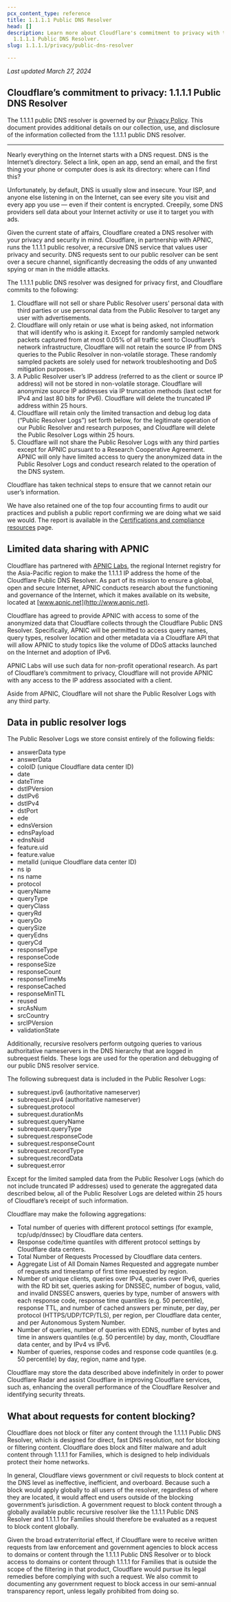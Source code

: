 ```yaml
---
pcx_content_type: reference
title: 1.1.1.1 Public DNS Resolver
head: []
description: Learn more about Cloudflare's commitment to privacy with the
  1.1.1.1 Public DNS Resolver.
slug: 1.1.1.1/privacy/public-dns-resolver

---
```


*Last updated March 27, 2024*

## Cloudflare’s commitment to privacy: 1.1.1.1 Public DNS Resolver

The 1.1.1.1 public DNS resolver is governed by our [Privacy Policy](https://www.cloudflare.com/privacypolicy/). This document provides additional details on our collection, use, and disclosure of the information collected from the 1.1.1.1 public DNS resolver.

***

Nearly everything on the Internet starts with a DNS request. DNS is the Internet’s directory. Select a link, open an app, send an email, and the first thing your phone or computer does is ask its directory: where can I find this?

Unfortunately, by default, DNS is usually slow and insecure. Your ISP, and anyone else listening in on the Internet, can see every site you visit and every app you use — even if their content is encrypted. Creepily, some DNS providers sell data about your Internet activity or use it to target you with ads.

Given the current state of affairs, Cloudflare created a DNS resolver with your privacy and security in mind. Cloudflare, in partnership with APNIC, runs the 1.1.1.1 public resolver, a recursive DNS service that values user privacy and security. DNS requests sent to our public resolver can be sent over a secure channel, significantly decreasing the odds of any unwanted spying or man in the middle attacks.

The 1.1.1.1 public DNS resolver was designed for privacy first, and Cloudflare commits to the following:

1. Cloudflare will not sell or share Public Resolver users’ personal data with third parties or use personal data from the Public Resolver to target any user with advertisements.
2. Cloudflare will only retain or use what is being asked, not information that will identify who is asking it. Except for randomly sampled network packets captured from at most 0.05% of all traffic sent to Cloudflare’s network infrastructure, Cloudflare will not retain the source IP from DNS queries to the Public Resolver in non-volatile storage. These randomly sampled packets are solely used for network troubleshooting and DoS mitigation purposes.
3. A Public Resolver user’s IP address (referred to as the client or source IP address) will not be stored in non-volatile storage. Cloudflare will anonymize source IP addresses via IP truncation methods (last octet for IPv4 and last 80 bits for IPv6). Cloudflare will delete the truncated IP address within 25 hours.
4. Cloudflare will retain only the limited transaction and debug log data (“Public Resolver Logs”) set forth below, for the legitimate operation of our Public Resolver and research purposes, and Cloudflare will delete the Public Resolver Logs within 25 hours.
5. Cloudflare will not share the Public Resolver Logs with any third parties except for APNIC pursuant to a Research Cooperative Agreement. APNIC will only have limited access to query the anonymized data in the Public Resolver Logs and conduct research related to the operation of the DNS system.

Cloudflare has taken technical steps to ensure that we cannot retain our user’s information.

We have also retained one of the top four accounting firms to audit our practices and publish a public report confirming we are doing what we said we would. The report is available in the [Certifications and compliance resources](https://www.cloudflare.com/trust-hub/compliance-resources/) page.

## Limited data sharing with APNIC

Cloudflare has partnered with [APNIC Labs](https://labs.apnic.net/?p=1127), the regional Internet registry for the Asia-Pacific region to make the 1.1.1.1 IP address the home of the Cloudflare Public DNS Resolver. As part of its mission to ensure a global, open and secure Internet, APNIC conducts research about the functioning and governance of the Internet, which it makes available on its website, located at [www.apnic.net](http://www.apnic.net).

Cloudflare has agreed to provide APNIC with access to some of the anonymized data that Cloudflare collects through the Cloudflare Public DNS Resolver. Specifically, APNIC will be permitted to access query names, query types, resolver location and other metadata via a Cloudflare API that will allow APNIC to study topics like the volume of DDoS attacks launched on the Internet and adoption of IPv6.

APNIC Labs will use such data for non-profit operational research. As part of Cloudflare’s commitment to privacy, Cloudflare will not provide APNIC with any access to the IP address associated with a client.

Aside from APNIC, Cloudflare will not share the Public Resolver Logs with any third party.

## Data in public resolver logs

The Public Resolver Logs we store consist entirely of the following fields:

* answerData type
* answerData
* coloID (unique Cloudflare data center ID)
* date
* dateTime
* dstIPVersion
* dstIPv6
* dstIPv4
* dstPort
* ede
* ednsVersion
* ednsPayload
* ednsNsid
* feature.uid
* feature.value
* metalId (unique Cloudflare data center ID)
* ns ip
* ns name
* protocol
* queryName
* queryType
* queryClass
* queryRd
* queryDo
* querySize
* queryEdns
* queryCd
* responseType
* responseCode
* responseSize
* responseCount
* responseTimeMs
* responseCached
* responseMinTTL
* reused
* srcAsNum
* srcCountry
* srcIPVersion
* validationState

Additionally, recursive resolvers perform outgoing queries to various authoritative nameservers in the DNS hierarchy that are logged in subrequest fields. These logs are used for the operation and debugging of our public DNS resolver service.

The following subrequest data is included in the Public Resolver Logs:

* subrequest.ipv6 (authoritative nameserver)
* subrequest.ipv4 (authoritative nameserver)
* subrequest.protocol
* subrequest.durationMs
* subrequest.queryName
* subrequest.queryType
* subrequest.responseCode
* subrequest.responseCount
* subrequest.recordType
* subrequest.recordData
* subrequest.error

Except for the limited sampled data from the Public Resolver Logs (which do not include truncated IP addresses) used to generate the aggregated data described below, all of the Public Resolver Logs are deleted within 25 hours of Cloudflare’s receipt of such information.

Cloudflare may make the following aggregations:

* Total number of queries with different protocol settings (for example, tcp/udp/dnssec) by Cloudflare data centers.
* Response code/time quantiles with different protocol settings by Cloudflare data centers.
* Total Number of Requests Processed by Cloudflare data centers.
* Aggregate List of All Domain Names Requested and aggregate number of requests and timestamp of first time requested by region.
* Number of unique clients, queries over IPv4, queries over IPv6, queries with the RD bit set, queries asking for DNSSEC, number of bogus, valid, and invalid DNSSEC answers, queries by type, number of answers with each response code, response time quantiles (e.g. 50 percentile), response TTL, and number of cached answers per minute, per day, per protocol (HTTPS/UDP/TCP/TLS), per region, per Cloudflare data center, and per Autonomous System Number.
* Number of queries, number of queries with EDNS, number of bytes and time in answers quantiles (e.g. 50 percentile) by day, month, Cloudflare data center, and by IPv4 vs IPv6.
* Number of queries, response codes and response code quantiles (e.g. 50 percentile) by day, region, name and type.

Cloudflare may store the data described above indefinitely in order to power Cloudflare Radar and assist Cloudflare in improving Cloudflare services, such as, enhancing the overall performance of the Cloudflare Resolver and identifying security threats.

## What about requests for content blocking?

Cloudflare does not block or filter any content through the 1.1.1.1 Public DNS Resolver, which is designed for direct, fast DNS resolution, not for blocking or filtering content. Cloudflare does block and filter malware and adult content through 1.1.1.1 for Families, which is designed to help individuals protect their home networks.

In general, Cloudflare views government or civil requests to block content at the DNS level as ineffective, inefficient, and overboard. Because such a block would apply globally to all users of the resolver, regardless of where they are located, it would affect end users outside of the blocking government’s jurisdiction. A government request to block content through a globally available public recursive resolver like the 1.1.1.1 Public DNS Resolver and 1.1.1.1 for Families should therefore be evaluated as a request to block content globally.

Given the broad extraterritorial effect, if Cloudflare were to receive written requests from law enforcement and government agencies to block access to domains or content through the 1.1.1.1 Public DNS Resolver or to block access to domains or content through 1.1.1.1 for Families that is outside the scope of the filtering in that product, Cloudflare would pursue its legal remedies before complying with such a request. We also commit to documenting any government request to block access in our semi-annual transparency report, unless legally prohibited from doing so.
